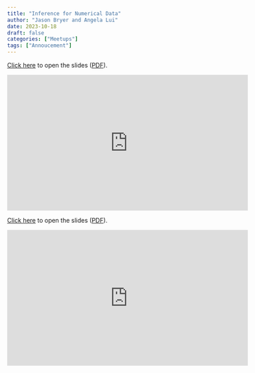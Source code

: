 ```yaml
---
title: "Inference for Numerical Data"
author: "Jason Bryer and Angela Lui"
date: 2023-10-18
draft: false
categories: ["Meetups"]
tags: ["Annoucement"]
---
```



[Click here](/slides/07-Inference_for_Numerical_Data.html#1) to open the slides ([PDF](/slides/07-Inference_for_Numerical_Data.pdf)).

<iframe width="560" height="315" src="https://www.youtube.com/embed/ofw3HtOBH1g" title="YouTube video player" frameborder="0" allow="accelerometer; autoplay; clipboard-write; encrypted-media; gyroscope; picture-in-picture" allowfullscreen></iframe>

<!--more-->

[Click here](/slides/07-Inference_for_Numerical_Data.html#1) to open the slides ([PDF](/slides/07-Inference_for_Numerical_Data.pdf)).

<iframe width="560" height="315" src="https://www.youtube.com/embed/ofw3HtOBH1g" title="YouTube video player" frameborder="0" allow="accelerometer; autoplay; clipboard-write; encrypted-media; gyroscope; picture-in-picture" allowfullscreen></iframe>




